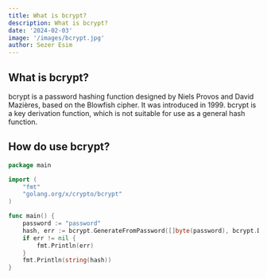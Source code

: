 ```yaml
---
title: What is bcrypt?
description: What is bcrypt?
date: '2024-02-03'
image: '/images/bcrypt.jpg'
author: Sezer Esim
---
```




## What is bcrypt?

bcrypt is a password hashing function designed by Niels Provos and David Mazières, based on the Blowfish cipher. It was introduced in 1999. bcrypt is a key derivation function, which is not suitable for use as a general hash function.


## How do use bcrypt?

```go
package main

import (
    "fmt"
    "golang.org/x/crypto/bcrypt"
)

func main() {
    password := "password"
    hash, err := bcrypt.GenerateFromPassword([]byte(password), bcrypt.DefaultCost)
    if err != nil {
        fmt.Println(err)
    }
    fmt.Println(string(hash))
}
```
